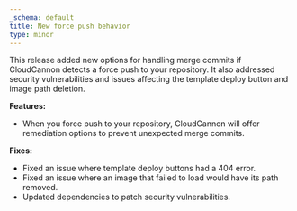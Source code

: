 ```yaml
---
_schema: default
title: New force push behavior
type: minor
---
```

This release added new options for handling merge commits if CloudCannon detects a force push to your repository.​​​​ It also addressed security vulnerabilities and issues affecting the template deploy button and image path deletion.

**Features:**

* When you force push to your repository, CloudCannon will offer remediation options to prevent unexpected merge commits.

**Fixes:**

* Fixed an issue where template deploy buttons had a 404 error.
* Fixed an issue where an image that failed to load would have its path removed.
* Updated dependencies to patch security vulnerabilities.